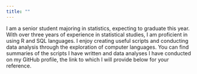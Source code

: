 ```yaml
---
title: ""
---
```


I am a senior student majoring in statistics, expecting to graduate this year. With over three years of experience in statistical studies, I am proficient in using R and SQL languages. I enjoy creating useful scripts and conducting data analysis through the exploration of computer languages. You can find summaries of the scripts I have written and data analyses I have conducted on my GitHub profile, the link to which I will provide below for your reference.